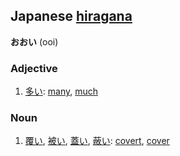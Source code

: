 == Japanese [[hiragana]] ==                             

'''おおい''' (ooi)
===Adjective===
# [[多い]]: [[many]], [[much]]

===Noun===
# [[覆い]], [[被い]], [[蓋い]], [[蔽い]]: [[covert]], [[cover]]